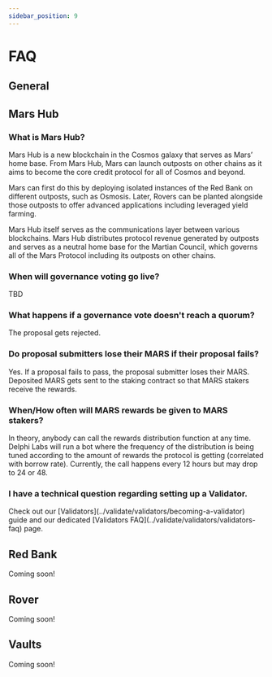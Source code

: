 ```yaml
---
sidebar_position: 9
---
```



# FAQ

## General 

## Mars Hub

### What is Mars Hub?

<Admonition type="info" title="">
Mars Hub is a new blockchain in the Cosmos galaxy that serves as Mars’ home base. From Mars Hub, Mars can launch outposts on other chains as it aims to become the core credit protocol for all of Cosmos and beyond.

Mars can first do this by deploying isolated instances of the Red Bank on different outposts, such as Osmosis. Later, Rovers can be planted alongside those outposts to offer advanced applications including leveraged yield farming.

Mars Hub itself serves as the communications layer between various blockchains. Mars Hub distributes protocol revenue generated by outposts and serves as a neutral home base for the Martian Council, which governs all of the Mars Protocol including its outposts on other chains.
</Admonition>

### When will governance voting go live? 

<Admonition type="info" title="">
TBD
</Admonition>

### What happens if a governance vote doesn't reach a quorum?
<Admonition type="info" title="">
The proposal gets rejected. 
</Admonition>

### Do proposal submitters lose their MARS if their proposal fails?
<Admonition type="info" title="">
Yes. If a proposal fails to pass, the proposal submitter loses their MARS. Deposited MARS  gets sent to the staking contract so that MARS stakers receive the rewards.
</Admonition>

### When/How often will MARS rewards be given to MARS stakers?
<Admonition type="info" title="">
In theory, anybody can call the rewards distribution function at any time. Delphi Labs will run a bot where the frequency of the distribution is being tuned according to the amount of rewards the protocol is getting (correlated with borrow rate). Currently, the call happens every 12 hours but may drop to 24 or 48.
</Admonition>

### I have a technical question regarding setting up a Validator.
<Admonition type="info" title="">
Check out our [Validators](../validate/validators/becoming-a-validator) guide and our dedicated [Validators FAQ](../validate/validators/validators-faq) page.
</Admonition>

## Red Bank

<Admonition type="caution" title="">
Coming soon!
</Admonition>

## Rover

<Admonition type="caution" title="">
Coming soon!
</Admonition>

## Vaults

<Admonition type="caution" title="">
Coming soon!
</Admonition>